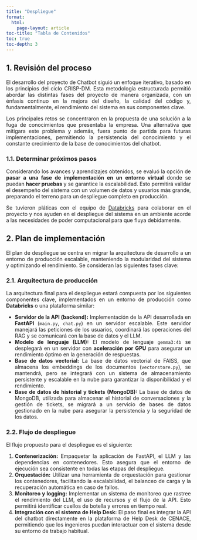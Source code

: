 ```yaml
---
title: "Despliegue"
format: 
  html:
    page-layout: article
toc-title: "Tabla de Contenidos"
toc: true
toc-depth: 3
---
```


::: {style="text-align: justify"}

## 1. Revisión del proceso
El desarrollo del proyecto de Chatbot siguió un enfoque iterativo, basado en los principios del ciclo CRISP-DM. Esta metodología estructurada permitió abordar las distintas fases del proyecto de manera organizada, con un énfasis continuo en la mejora del diseño, la calidad del código y, fundamentalmente, el rendimiento del sistema en sus componentes clave.

Los principales retos se concentraron en la propuesta de una solución a la fuga de conocimientos que presentaba la empresa. Una alternativa que mitigara este problema y además, fuera punto de partida para futuras implementaciones, permitiendo la persistencia del conocimiento y el constante crecimiento de la base de conocimientos del chatbot.


### 1.1. Determinar próximos pasos
Considerando los avances y aprendizajes obtenidos, se evaluó la opción de **pasar a una fase de implementación en un entorno virtual** donde se puedan **hacer pruebas** y se garantice la escalabilidad. Esto permitirá validar el desempeño del sistema con un volumen de datos y usuarios más grande, preparando el terreno para un despliegue completo en producción.

Se tuvieron pláticas con el equipo de [Databricks](https://www.databricks.com/) para colaborar en el proyecto y nos ayuden en el despliegue del sistema en un ambiente acorde a las necesidades de poder computacional para que fluya debidamente. 
:::

::: {style="text-align: justify"}
## 2. Plan de implementación
El plan de despliegue se centra en migrar la arquitectura de desarrollo a un entorno de producción escalable, manteniendo la modularidad del sistema y optimizando el rendimiento. Se consideran las siguientes fases clave:

### 2.1. Arquitectura de producción

La arquitectura final para el despliegue estará compuesta por los siguientes componentes clave, implementados en un entorno de producción como **Databricks** o una plataforma similar:

* **Servidor de la API (backend):** Implementación de la API desarrollada en **FastAPI** (`main.py`, `chat.py`) en un servidor escalable. Este servidor manejará las peticiones de los usuarios, coordinará las operaciones del RAG y se comunicará con la base de datos y el LLM.
* **Modelo de lenguaje (LLM):** El modelo de lenguaje `gemma3:4b` se desplegará en un servidor con **aceleración por GPU** para asegurar un rendimiento óptimo en la generación de respuestas.
* **Base de datos vectorial:** La base de datos vectorial de FAISS, que almacena los embeddings de los documentos (`vectorstore.py`), se mantendrá, pero se integrará con un sistema de almacenamiento persistente y escalable en la nube para garantizar la disponibilidad y el rendimiento.
* **Base de datos de historial y tickets (MongoDB):** La base de datos de MongoDB, utilizada para almacenar el historial de conversaciones y la gestión de tickets, se migrará a un servicio de bases de datos gestionado en la nube para asegurar la persistencia y la seguridad de los datos.

### 2.2. Flujo de despliegue
El flujo propuesto para el despliegue es el siguiente:

1. **Contenerización:** Empaquetar la aplicación de FastAPI, el LLM y las dependencias en contenedores. Esto asegura que el entorno de ejecución sea consistente en todas las etapas del despliegue.
2. **Orquestación:** Utilizar una herramienta de orquestación para gestionar los contenedores, facilitando la escalabilidad, el balanceo de carga y la recuperación automática en caso de fallos.
3. **Monitoreo y logging:** Implementar un sistema de monitoreo que rastree el rendimiento del LLM, el uso de recursos y el flujo de la API. Esto permitirá identificar cuellos de botella y errores en tiempo real.
4. **Integración con el sistema de Help Desk:** El paso final es integrar la API del chatbot directamente en la plataforma de Help Desk de CENACE, permitiendo que los ingenieros puedan interactuar con el sistema desde su entorno de trabajo habitual.

:::